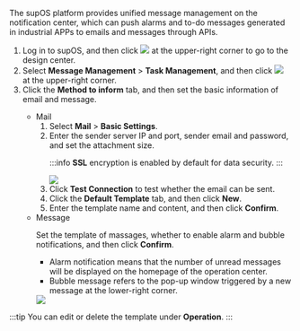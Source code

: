 
The supOS platform provides unified message management on the notification center, which can push alarms and to-do messages generated in industrial APPs to emails and messages through APIs.


1. Log in to supOS, and then click <img src="https://wordpressfreezonex.oss-accelerate.aliyuncs.com/platform/7.png" /> at the upper-right corner to go to the design center.
2. Select <strong>Message Management</strong> > <strong>Task Management</strong>, and then click <img src="https://wordpressfreezonex.oss-accelerate.aliyuncs.com/platform/38.png"/> at the upper-right corner.
3. Click the <strong>Method to inform</strong> tab, and then set the basic information of email and message.

<ul>
<ul>
<li>Mail
<ol>
<li>Select <strong>Mail</strong> > <strong>Basic Settings</strong>.</li>
<li>Enter the sender server IP and port, sender email and password, and set the attachment size.

:::info
**SSL** encryption is enabled by default for data security.
:::

<img width={450} src="https://wordpressfreezonex.oss-accelerate.aliyuncs.com/platform/39.png"/>

</li>
<li>Click <strong>Test Connection</strong> to test whether the email can be sent.</li>
<li>Click the <strong>Default Template</strong> tab, and then click <strong>New</strong>.</li>
<li>Enter the template name and content, and then click <strong>Confirm</strong>.</li>
</ol>
</li>
<li>
Message
<p>
Set the template of massages, whether to enable alarm and
bubble notifications, and then click <strong>Confirm</strong>.
</p>
<ul>
<li>Alarm notification means that the number of unread messages will be displayed on the homepage of the operation center.
</li>
<li> Bubble message refers to the pop-up window triggered by a new message at the lower-right corner.
</li>
</ul>

<img src="https://wordpressfreezonex.oss-accelerate.aliyuncs.com/platform/40.png"/>
</li>
</ul>
</ul>

:::tip
You can edit or delete the template under <strong>Operation</strong>.
:::
